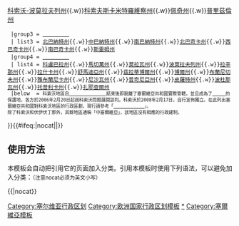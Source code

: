 <noinclude>
{{NoteTA|G1=地名}}
</noinclude>{{Navbox
  |name       = 塞爾維亞行政區劃
  |title      = [[塞爾維亞行政區劃|<span style="color:#FFFFFF;">塞爾維亞行政區劃</span>]]
  |tracking   = <includeonly>no</includeonly>
  |image      = [[File:Coat of arms of Serbia.svg|90px]]
  |titlestyle = background:#C6363C; color:#FFFFFF
  |groupstyle = background:#EDB92E; color:#FFFFFF
  |belowstyle = background:#0C4076; color:#FFFFFF
  |group1 = 直轄市
  | list1 = [[贝尔格莱德]]
  |group2 = [[科索沃和梅托希亚自治省|<span style="color:#FFFFFF;">科索沃</span>]]{{sup|1}}
  | list2 = [[科索沃州]]{{.w}}[[科索沃-波莫拉夫列州]]{{.w}}[[科索夫斯卡米特羅維察州]]{{.w}}[[佩奇州]]{{.w}}[[普里茲倫州]]
  |group3 = [[伏伊伏丁那|<span style="color:#FFFFFF;">伏伊伏丁那</span>]]
  | list3 = [[北巴納特州]]{{.w}}[[中巴納特州]]{{.w}}[[南巴納特州]]{{.w}}[[北巴奇卡州]]{{.w}}[[西巴奇卡州]]{{.w}}[[南巴奇卡州]]{{.w}}[[斯雷姆州]]
  |group4 = [[中塞爾維亞|<span style="color:#FFFFFF;">中塞爾維亞</span>]]{{sup|2}}
  | list4 = [[科盧巴拉州]]{{.w}}[[馬切萬州]]{{.w}}[[莫拉瓦州]]{{.w}}[[波莫拉夫列州 (塞爾維亞)|波莫拉夫列州]]{{.w}}[[拉辛那州]]{{.w}}[[拉什卡州]]{{.w}}[[舒馬迪亞州]]{{.w}}[[茲拉蒂博爾州]]{{.w}}[[博爾州]]{{.w}}[[布蘭尼切夫州]]{{.w}}[[雅布蘭尼卡州]]{{.w}}[[尼沙瓦州]]{{.w}}[[普奇尼亞州]]{{.w}}[[皮羅特州]]{{.w}}[[波杜那瓦州]]{{.w}}[[托普利卡州]]{{.w}}[[扎耶查爾州]]
  |below  = <small>{{sup|1}}科索沃地區自[[1999年|<span style="color:#FFFFFF;">1999年</span>]][[科索沃戰爭|<span style="color:#FFFFFF;">科索沃戰爭</span>]]結束後即脫離了塞爾維亞共和國實際管轄，並且成為了[[聯合國|<span style="color:#FFFFFF;">聯合國</span>]]的保護地，各方於2006年2月20日起就科索沃問題展開談判。科索沃於2008年2月17日，自行宣佈獨立。在此列出塞爾維亞共和國對科索沃地區的行政區劃，現行請參考「[[科索沃行政區劃|<span style="color:#FFFFFF;">科索沃行政區劃</span>]]」。<br />{{sup|2}}除了科索沃和伏伊伏丁那外，其餘地區通稱「中塞爾維亞」，該地區沒有相應的行政建制。</small>
}}<includeonly>{{#ifeq:{{{1}}}|nocat||[[Category:塞尔维亚行政区划]]}}</includeonly><noinclude>

== 使用方法 ==
本模板会自动把引用它的页面加入分类。引用本模板时使用下列语法，可以避免加入分类：<small>（注意nocat必须为英文小写）</small>

<nowiki>{{</nowiki>{{PAGENAME}}<nowiki>|nocat}}</nowiki>

[[Category:欧洲国家行政区划模板]]
[[Category:塞尔维亚行政区划|*]]
[[Category:塞爾維亞模板]]
</noinclude>